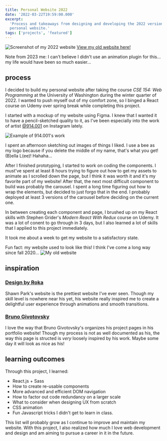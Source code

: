 ```yaml
---
title: Personal Website 2022
date: '2022-03-22T19:59:00.000'
excerpt:
  'Process and takeaways from designing and developing the 2022 version of my
  personal website.'
tags: ['projects', 'featured']
---
```


![Screenshot of my 2022 website](/img/posts/personal-website-2022/website.png)
[View my old website here!](https://2022.bellalee.com)

Note from 2023 me: I can't believe I didn't use an animation plugin for this...
my life would have been so much easier...

## process

I decided to build my personal website after taking the course _CSE 154: Web
Programming_ at the University of Washington during the winter quarter of 2022.
I wanted to push myself out of my comfort zone, so I binged a React course on
Udemy over spring break while completing this project.

I started with a mockup of my website using Figma. I knew that I wanted it to
have a pencil-sketched quality to it, as I've been especially into the work of
artist [@914.001](https://www.instagram.com/914.001/) on Instagram lately.

![Example of 914.001's work](/img/posts/personal-website-2022/914001.png)

I spent an afternoon sketching out images of things I liked. I use a bee as my
logo because if you delete the middle of my name, that's what you get! (B)ella
L(ee)! Hahaha...

After I finished prototyping, I started to work on coding the components. I
must've spent at least 8 hours trying to figure out how to get my assets to
animate as I scrolled down the page, but I think it was worth it and it's my
favorite part of my website! After that, the next most difficult component to
build was probably the carousel. I spent a long time figuring out how to wrap
the elements, but decided to just forgo that in the end. I probably deployed at
least 3 versions of the carousel before deciding on the current one.

In between creating each component and page, I brushed up on my React skills
with Stephen Grider's _Modern React With Redux_ course on Udemy. It was a lot of
conent to go through in 3 days, but I also learned a lot of skills that I
applied to this project immediately.

It took me about a week to get my website to a satisfactory state.

Fun fact: my website used to look like this! I think I've come a long way since
fall 2020... ![My old website](/img/posts/personal-website-2022/old-design.png)

## inspiration

### [Design by Roka](https://www.designbyroka.com/)

Shawn Park's website is the prettiest website I've ever seen. Though my skill
level is nowhere near his yet, his website really inspired me to create a
delightful user experience through animations and smooth transitions.

### [Bruno Givotovsky](https://www.brunog.design/)

I love the way that Bruno Givotovsky's organizes his project pages in his
portfolio website! Though my process is not as well documented as his, the way
this page is structed is _very_ loosely inspired by his work. Maybe some day it
will look as nice as his!

## learning outcomes

Through this project, I learned:

- React.js + Sass
- How to create re-usable components
- More advanced and efficient DOM navigation
- How to factor out code redundancy on a larger scale
- What to consider when designing UX from scratch
- CSS animation
- Fun Javascript tricks I didn't get to learn in class.

This list will probably grow as I continue to improve and maintain my website.
With this project, I also realized how much I love web development and design
and am aiming to pursue a career in it in the future.
